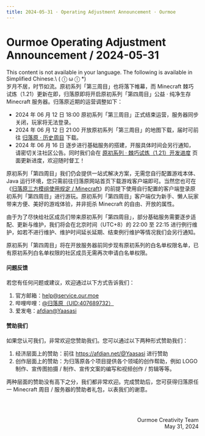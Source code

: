 ```yaml
---
title: 2024-05-31 · Operating Adjustment Announcement · Ourmoe
---
```




# Ourmoe Operating Adjustment Announcement / 2024-05-31

<Callout type="error" emoji="️🚫">
  This content is not available in your language. The following is available in Simplified Chinese.\
   ( ⓛ ω ⓛ &#42;)
</Callout>

<br />
岁月不居，时节如流。原初系列「第三周目」也将落下帷幕，而 Minecraft 棘巧试炼（1.21）更新在即，归落原即将开启原初系列「第四周目」公益 · 纯净生存 Minecraft 服务器。归落原近期的运营调整如下：

- 2024 年 06 月 12 日 18:00 原初系列「第三周目」正式结束运营，服务器同步关闭，玩家将无法登录。
- 2024 年 06 月 12 日 21:00 开放原初系列「第三周目」的地图下载，届时可前往 [归落原 · 历史周目](../../docs/wiki/previous_playthrough) 下载。
- 2024 年 06 月 16 日 逐步进行基础服务的搭建，开服具体时间会另行通知，请密切关注社区公告。同时我们会在 [原初系列 · 棘巧试炼（1.21）开发进度](production_progress/original_for_minecraft_tricky_trials_update) 页面更新进度，欢迎随时督工！

原初系列「第四周目」我们仍会提供一站式解决方案，无需您自行配置游戏本体、Java 运行环境，您只需前往归落原网站首页下载游戏客户端即可。当然您也可在《[归落原三方模组使用规定 / Minecraft](../../docs/rules/allowed_modifications)》的前提下使用自行配置的客户端登录原初系列「第四周目」进行游玩。原初系列「第四周目」客户端仅为新手、懒人玩家带来方便、美好的游戏体验，并非扼杀 Minecraft 的自由、开放的属性。

由于为了尽快给社区成员们带来原初系列「第四周目」，部分基础服务需要逐步适配、更新与维护，我们将会在北京时间（UTC+8）的 22:00 至 22:15 进行例行维护，如若不进行维护、维护时间延长延期、结束例行维护等情况我们会另行通知。

原初系列「第四周目」将在开放服务器前同步现有原初系列的白名单权限名单，已有原初系列白名单权限的社区成员无需再次申请白名单权限。

#### 问题反馈

若您有任何问题或建议，欢迎通过以下方式告诉我们：

1. 官方邮箱：help@service.our.moe
2. 哔哩哔哩：[@归落原（UID:407689732）](https://space.bilibili.com/407689732)
3. 爱发电：[afdian@Yaasasi](https://afdian.net/@Yaasasi)


#### 赞助我们

如果您认可我们，非常欢迎您赞助我们。您可以通过以下两种形式赞助我们：

1. 经济层面上的赞助：前往 https://afdian.net/@Yaasasi 进行赞助
2. 创作层面上的赞助：为归落原各个项目提供各个领域的创作帮助，例如 LOGO 制作、宣传图拍摄 / 制作、宣传文案的编写和视频创作 / 剪辑等等。

两种层面的赞助没有高下之分，我们都非常欢迎。完成赞助后，您可获得归落原任一 Minecraft 周目 / 服务器的赞助者礼包，以表我们的谢意。


<br /><br /><p align="right">Ourmoe Creativity Team<br />May 31, 2024</p>